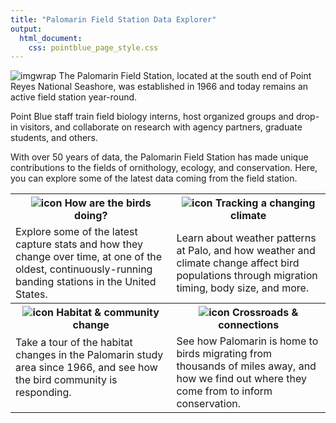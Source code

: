 ```yaml
---
title: "Palomarin Field Station Data Explorer"
output: 
  html_document:
    css: pointblue_page_style.css
---
```


![imgwrap](../images/wren.jpg) The Palomarin Field Station, located at the south end of Point Reyes National Seashore, was established in 1966 and today remains an active field station year-round.

Point Blue staff train field biology interns, host organized groups and drop-in visitors, and collaborate on research with agency partners, graduate students, and others. 

With over 50 years of data, the Palomarin Field Station has made unique contributions to the fields of ornithology, ecology, and conservation. Here, you can explore some of the latest data coming from the field station.


<table style="table-layout: fixed; width:100%;">
<tr>
<th>![icon](https://data.pointblue.org/apps/assets/images/analyst.png) How are the birds doing?</th>
<th>![icon](https://data.pointblue.org/apps/assets/images/datacatalog.png) Tracking a changing climate</th>
</tr>
<tr>
<td>Explore some of the latest capture stats and how they change over time, at one of the oldest, continuously-running banding stations in the United States.</td>
<td>Learn about weather patterns at Palo, and how weather and climate change affect bird populations through migration timing, body size, and more.</td>
</tr>
<tr>
<th>![icon](https://data.pointblue.org/apps/assets/images/biologists-2.png) Habitat & community change</th>
<th>![icon](https://data.pointblue.org/apps/assets/images/multimap.png) Crossroads & connections</th>
</tr>
<tr>
<td>Take a tour of the habitat changes in the Palomarin study area since 1966, and see how the bird community is responding.</p></td>
<td>See how Palomarin is home to birds migrating from thousands of miles away, and how we find out where they come from to inform conservation.</td>
</tr>
</table>
